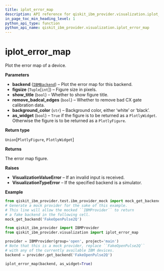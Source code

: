 ```yaml
---
title: iplot_error_map
description: API reference for qiskit_ibm_provider.visualization.iplot_error_map
in_page_toc_min_heading_level: 1
python_api_type: function
python_api_name: qiskit_ibm_provider.visualization.iplot_error_map
---
```


<span id="iplot-error-map" />

# iplot\_error\_map

<Function id="qiskit_ibm_provider.visualization.iplot_error_map" isDedicatedPage={true} github="https://github.com/Qiskit/qiskit-ibm-provider/tree/stable/0.11/qiskit_ibm_provider/visualization/interactive/error_map.py#L31-L554" signature="iplot_error_map(backend, figsize=(800, 500), show_title=True, remove_badcal_edges=True, background_color='white', as_widget=False)">
  Plot the error map of a device.

  **Parameters**

  *   **backend** ([`IBMBackend`](qiskit_ibm_provider.IBMBackend "qiskit_ibm_provider.ibm_backend.IBMBackend")) – Plot the error map for this backend.
  *   **figsize** (`Tuple`\[`int`]) – Figure size in pixels.
  *   **show\_title** (`bool`) – Whether to show figure title.
  *   **remove\_badcal\_edges** (`bool`) – Whether to remove bad CX gate calibration data.
  *   **background\_color** (`str`) – Background color, either ‘white’ or ‘black’.
  *   **as\_widget** (`bool`) – `True` if the figure is to be returned as a `PlotlyWidget`. Otherwise the figure is to be returned as a `PlotlyFigure`.

  **Return type**

  `Union`\[`PlotlyFigure`, `PlotlyWidget`]

  **Returns**

  The error map figure.

  **Raises**

  *   **VisualizationValueError** – If an invalid input is received.
  *   **VisualizationTypeError** – If the specified backend is a simulator.

  **Example**

  ```python
  from qiskit_ibm_provider.test.ibm_provider_mock import mock_get_backend
  # Generate a mock provider for the sake of this example.
  # This line will allow the mocked ``IBMProvider`` to return
  # a fake backend in the following cell.
  mock_get_backend('FakeOpenPulse2Q')
  ```

  ```python
  from qiskit_ibm_provider import IBMProvider
  from qiskit_ibm_provider.visualization import iplot_error_map

  provider = IBMProvider(group='open', project='main')
  # Note that this is a mock provider, replace ``FakeOpenPulse2Q``
  # with any of the currently available IBM devices.
  backend = provider.get_backend('FakeOpenPulse2Q')

  iplot_error_map(backend, as_widget=True)
  ```
</Function>

